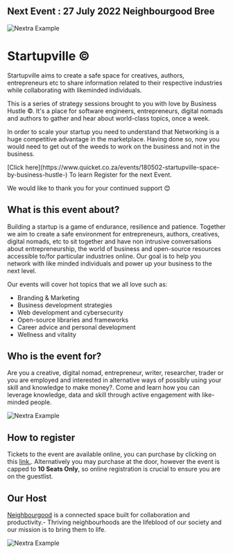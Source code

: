 
## Next Event : 27 July 2022 Neighbourgood Bree

<Bleed>![Nextra Example](../public/Startupville.gif)</Bleed>

# Startupville ©

Startupville aims to create a safe space for creatives, authors, entrepreneurs etc to share information related to their respective industries while collaborating with likeminded individuals. 

This is a series of strategy sessions brought to you with love by Business Hustle ©. It's a place for software engineers, entrepreneurs, digital nomads and authors to gather and hear about world-class topics, once a week. 

In order to scale your startup you need to understand that Networking is a huge competitive advantage in the marketplace. Having done so, now you would need to get out of the weeds to work on the business and not in the business.
 
<Callout>
[Click here](https://www.quicket.co.za/events/180502-startupville-space-by-business-hustle-) To learn Register for the next Event. 

We would like to thank you for your continued support 😊
</Callout>


## What is this event about?

Building a startup is a game of endurance, resilience and patience. Together we aim to create a safe environment for entrepreneurs, authors, creatives, digital nomads, etc to sit together and have non intrusive conversations about entrepreneurship, the world of business and open-source resources accessible to/for particular industries online. Our goal is to help you network with like minded individuals and power up your business to the next level.

Our events will cover hot topics that we all love such as:
* Branding & Marketing
* Business development strategies
* Web development and cybersecurity
* Open-source libraries and frameworks
* Career advice and personal development
* Wellness and vitality 

## Who is the event for?

Are you a creative, digital nomad, entrepreneur, writer, researcher, trader or you are employed and interested in alternative ways of possibly using your skill and knowledge to make money?. Come and learn how you can leverage knowledge, data and skill through active engagement with like-minded people.

<Bleed>![Nextra Example](../public/aloo999.gif)</Bleed> 

## How to register

Tickets to the event are available online, you can purchase by clicking on this [link.](https://pay.ozow.io/p/57GGIKf26e). Alternatively you may purchase at the door, however the event is capped to **10 Seats Only**, so online registration is crucial to ensure you are on the guestlist.

## Our Host 

[Neighbourgood](https://neighbourgood.co.za/) is a connected space built for collaboration and productivity.- Thriving neighbourhoods are the lifeblood of our society and our mission is to bring them to life. 


<Bleed>![Nextra Example](../public/strt.png)</Bleed> 




